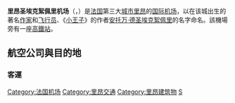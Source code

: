 {{Infobox Airport 
| airport_name = <center>里昂圣埃克絮佩里机场<br><small>{{lang|fr|Aéroport Lyon Saint-Exupéry}}</small></center>
| nativename   = 
| image        = LFLL logo.png
| image-width  = 250
| image2       = Lyon_Satolas_7411v.jpg
| image2-width = 250
| caption      = 
| IATA         = LYS
| ICAO         = LFLL
| type         = [[民用航空|民用]]
| owner        = 
| run by       =
| city         = 
| location     = [[科隆比耶-索尼约|科隆比耶-索尼约]]
| city-served  = [[法国|法国]][[里昂|里昂]]
| elevation-m  = 250
| elevation-f  = 821
| website      = [http://www.lyonaeroports.com lyonaeroports.com]
| latd  = 45 | latm  = 43 | lats  = 32 | latNS  = N
| longd = 05 | longm = 04 | longs = 52 | longEW = E
| coordinates_region = FR
| metric-elev  = 
| metric-rwy   = 
| r1-number    = 18R/36L
| r1-length-f  = 13,124
| r1-length-m  = 4,000
| r1-surface   = [[柏油|柏油]]
| r2-number    = 18L/36R
| r2-length-f  = 8,760
| r2-length-m  = 2,670
| r2-surface   = 柏油
| stat-year    = 2007
| stat1-header = 客運量
| stat1-data   = 7,320,952
| stat2-header = 貨運量（公噸）
| stat2-data   = 36,900
| footnotes    = 

}}

'''里昂圣埃克絮佩里机场'''（{{lang-fr|Aéroport Lyon Saint-Exupéry}}，{{Airport codes|LYS|LFLL}}）是[[法国|法国]]第三大[[城市|城市]][[里昂|里昂]]的[[国际机场|国际]][[机场|机场]]，以在该城出生的著名[[作家|作家]]和[[飞行员|飞行员]]、《[[小王子_(小说)|小王子]]》的作者[[安托万·德圣埃克絮佩里|安托万·德圣埃克絮佩里]]的名字命名。該機場旁有一座[[法國高速鐵路聖埃克絮佩里站|高鐵站]]。
==航空公司與目的地==
=== 客運 ===
{{Expand|time=2016-10-19T03:44:40+00:00}}
{{Airport-dest-list
|3rdcoltitle=航站楼
|{{flagicon|GRC}} [[愛琴海航空|愛琴海航空]]|[[雅典埃莱夫塞里奥斯·韦尼泽洛斯国际机场|雅典]]<br>'''季節性：'''[[伊拉克利翁尼科斯·卡赞察基斯国际机场|伊拉克利翁]]、{{link-en|卡拉馬塔國際機場|Kalamata International Airport|卡拉馬塔}}、[[罗得岛迪亚戈拉斯国际机场|羅得島]]|1
|{{flagicon|IRL}} [[愛爾蘭航空|愛爾蘭航空]]|[[都柏林机场|都柏林]]|1
|{{flagicon|IRL}} [[愛爾蘭航空|愛爾蘭航空]]|'''季節性包機：'''[[蓋威克機場|倫敦-格域]]|2
|{{flagicon|RUS}} [[俄羅斯航空|俄羅斯航空]]|[[谢列梅捷沃国际机场|莫斯科-謝列梅捷沃]]|2
|{{flagicon|FRA}} [[藍鷹航空|藍鷹航空]]|[[阿尔及尔胡阿里·布迈丁机场|阿爾及爾]]、{{link-en|君士坦丁國際機場|Mohamed Boudiaf International Airport|君士坦丁}}、[[达喀尔-约夫-利奥波德·塞达尔·桑戈尔国际机场|達卡]]、[[费尔南多·萨·卡内罗机场|波爾圖]]、{{link-en|瓦赫蘭機場|Oran Es Sénia Airport|瓦赫蘭}}、{{link-en|塞提夫機場|Ain Arnat Airport|塞提夫}}<br>'''季節性：'''{{link-en|貝賈亞機場|Soummam – Abane Ramdane Airport|貝賈亞}}|1
|{{flagicon|DZA}} [[阿爾及利亞航空|阿爾及利亞航空]]|[[阿尔及尔胡阿里·布迈丁机场|阿爾及爾]]、[[安纳巴机场|安纳巴]]、{{link-en|巴特納機場|Mostépha Ben Boulaid Airport|巴特納}}、{{link-en|貝賈亞機場|Soummam – Abane Ramdane Airport|貝賈亞}}、{{link-en|比斯克拉機場|Biskra Airport|比斯克拉}}、{{link-en|君士坦丁國際機場|Mohamed Boudiaf International Airport|君士坦丁}}、{{link-en|瓦赫蘭機場|Oran Es Sénia Airport|瓦赫蘭}}、{{link-en|塞提夫機場|Ain Arnat Airport|塞提夫}}、{{link-en|特萊姆森機場|Zenata – Messali El Hadj Airport|特萊姆森}}|1
|{{flagicon|MAR}} [[摩洛哥阿拉伯航空|摩洛哥阿拉伯航空]]|[[穆罕默德五世国际机场|卡薩布蘭卡]]|3
|{{flagicon|CAN}} [[加拿大航空|加拿大航空]]|[[蒙特利尔皮埃尔·埃利奥特·特鲁多国际机场|蒙特婁]]|2
|{{flagicon|FRA}} [[科西嘉航空|科西嘉航空]]|[[阿雅克肖拿破仑·波拿巴机场|阿雅克肖]]、{{link-en|巴斯提亞機場|Bastia – Poretta Airport|巴斯提亞}}<br>'''季節性：'''{{link-en|卡爾維機場|Calvi – Sainte-Catherine Airport|卡爾維}}、{{link-en|費加里機場|Figari–Sud Corse Airport|費加里}}|2
|{{flagicon|FRA}} [[法國航空|法國航空]]|[[巴黎夏尔·戴高乐机场|巴黎-戴高樂]]、[[巴黎-奥利机场|巴黎-奧利]]|2
|{{flagicon|MLT}} [[馬爾他航空|馬爾他航空]]|'''季節性：'''[[馬耳他國際機場|馬爾他]]|1
|{{flagicon|CAN}} [[加拿大越洋航空|加拿大越洋航空]]|'''季節性：'''[[蒙特利尔皮埃尔·埃利奥特·特鲁多国际机场|蒙特婁]]|2
|{{flagicon|FRA}} {{link-en|法國ASL航空|ASL Airlines France}}|'''季節性：'''[[汉堡机场|漢堡]]|2
|{{flagicon|Greece}} {{link-en|阿斯特拉航空|Astra Airlines}}|'''包机：'''[[克基拉岛扬尼斯·卡波迪斯特里亚斯国际机场|克基拉岛]]、[[伊拉克利翁尼科斯·卡赞察基斯国际机场|伊拉克利翁]]、{{link-en|扎金索斯州國際機場|Zakynthos International Airport|扎金索斯州}}|1
|{{flagicon|AUT}} [[奧地利航空|奧地利航空]]|[[維也納國際機場|維也納]]|2
|{{flagicon|ROM}} [[蓝色航空_(罗马尼亚)|藍色航空]]|[[布加勒斯特奥托佩尼-亨利·科安德国际机场|布加勒斯特]]|1
|{{flagicon|UK}} [[英國航空|英國航空]]|[[倫敦希斯路機場|倫敦-希斯路]]|1
|{{flagicon|BEL}} [[布魯塞爾航空|布魯塞爾航空]]|[[布鲁塞尔机场|布魯塞爾]]|2
|{{flagicon|FRA}} Chalair Aviation|{{link-en|利摩日機場|Limoges – Bellegarde Airport|利摩日}}|2
|{{flagicon|HRV}} [[克羅埃西亞航空|克羅埃西亞航空]]|'''季節性：'''{{link-en|史普利特機場|Split Airport|史普利特}}|1
|{{flagicon|UK}} [[易捷航空|易捷航空]]||3
|{{flagicon|ARE}} [[阿联酋航空|-{阿}-聯酋航空]]|[[迪拜国际机场|杜拜]]|2
|{{flagicon|DEU}} [[歐洲之翼航空|歐洲之翼航空]]|[[杜塞尔多夫机场|杜塞道夫]]|2
|{{flagicon|UK}} [[弗萊比航空|弗萊比航空]]|[[伯明翰机场|伯明罕]]、[[汉诺威-朗根哈根机场|漢諾威]]（2016年8月1日開辦）、[[曼彻斯特机场|曼徹斯特]]（2016年8月1日開辦）、[[南安普敦機場|南安普敦]]|1
|{{flagicon|DEU}} [[日耳曼尼亞航空|日耳曼尼亞航空]]|'''季節性包機：'''[[格域機場|倫敦-格域]]|1
|{{flagicon|FRA}} [[霍浦航空|霍浦航空]]||2
|{{flagicon|ESP}} [[西班牙國家航空|西班牙國家航空]]<br>由[[諾斯特姆航空|諾斯特姆航空]]營運|[[阿道弗·苏亚雷斯马德里-巴拉哈斯机场|馬德里]]<br>'''季節性：'''[[马略卡岛帕尔马机场|帕爾馬]]|1
|{{flagicon|ESP}} [[西班牙快運航空|西班牙快運航空]]|[[阿道弗·苏亚雷斯马德里-巴拉哈斯机场|馬德里]]<br>'''季節性：'''[[特内里费南部机场|特內里費]]|1
|{{flagicon|POL}} IGavion<br>由SkyTaxi營運|{{link-en|昂熱機場|Angers – Loire Airport|昂熱}}（2016年9月15日開辦）、{{link-en|夏托魯機場|Châteauroux-Centre "Marcel Dassault" Airport|夏托魯}}（2016年9月15日開辦）|TBA
|{{flagicon|UK}} [[捷特二航空|捷特二航空]]|'''季節性：'''[[曼彻斯特机场|曼徹斯特]]|2
|{{flagicon|BEL}} [[捷特飛航空|捷特飛航空]]||1
|{{flagicon|NLD}} [[荷蘭皇家航空|荷蘭皇家航空]]|[[阿姆斯特丹史基浦機場|阿姆斯特丹]]|2
|{{flagicon|NLD}} [[荷蘭皇家城市短途航空|荷蘭皇家城市短途航空]]|[[阿姆斯特丹史基浦機場|阿姆斯特丹]]|2
|{{flagicon|DEU}} [[漢莎航空|漢莎航空]]|[[法兰克福机场|法蘭克福]]、[[慕尼黑机场|慕尼黑]]|2
|{{flagicon|DEU}} [[漢莎區域航空|漢莎區域航空]]<br>由[[多洛米蒂航空|多洛米蒂航空]]營運|[[慕尼黑机场|慕尼黑]]|2
|{{flagicon|DEU}} [[漢莎區域航空|漢莎區域航空]]<br>由[[漢莎城際航空|漢莎城際航空]]營運|[[慕尼黑机场|慕尼黑]]|2
|{{flagicon|UK}} [[君主航空|君主航空]]|'''季節性：'''[[格域機場|倫敦-格域]]|2
|{{flagicon|MNE}} [[蒙特內哥羅航空|蒙特內哥羅航空]]|'''季節性：'''[[波德戈里察國際機場|波德戈里察]]|1
|{{flagicon|TUN}} {{link-en|尼韋爾航空|Nouvelair}}|'''季節性：'''[[突尼斯-迦太基国际机场|突尼斯城]]<br>'''包機：'''[[杰尔巴-杰尔吉斯国际机场|傑爾巴]]、[[莫纳斯提尔哈比卜·布尔吉巴国际机场|莫納斯提爾]]|1
|{{flagicon|TUR}} [[飛馬航空|飛馬航空]]|[[萨比哈·格克琴国际机场|伊斯坦堡-安納托利亞]]|1
|{{flagicon|MAR}} [[摩洛哥皇家航空|摩洛哥皇家航空]]|[[穆罕默德五世国际机场|卡薩布蘭卡]]、[[马拉喀什－迈纳拉国际机场|馬拉喀什]]|2
|{{flagicon|CHE}} [[瑞士國際航空|瑞士國際航空]]<br>由[[奧地利航空|奧地利航空]]營運|[[蘇黎世機場|蘇黎世]]|2
|{{flagicon|CHE}} [[瑞士國際航空|瑞士國際航空]]<br>由[[瑞士環球航空|瑞士環球航空]]營運|[[蘇黎世機場|蘇黎世]]|2
|{{flagicon|PRT}} [[TAP葡萄牙航空|TAP葡萄牙航空]]|[[里斯本波爾特拉機場|里斯本]]|1
|{{flagicon|PRT}} [[TAP葡萄牙航空|TAP葡萄牙航空]]<br>由{{link-en|葡萄牙快運航空|Portugália}}營運|[[里斯本波爾特拉機場|里斯本]]|1
|{{flagicon|DZA}} [[塔斯利航空|塔斯利航空]]|[[阿尔及尔胡阿里·布迈丁机场|阿爾及爾]]|1
|{{flagicon|FRA}} [[法國泛航航空|法國泛航航空]]|{{link-en|阿加迪尔機場|Agadir–Al Massira Airport|阿加迪尔}}、[[阿尔及尔胡阿里·布迈丁机场|阿尔及尔]]、[[马德拉机场|
丰沙尔]]、[[里斯本波尔特拉机场|里斯本]]、[[莫纳斯提尔哈比卜·布尔吉巴国际机场|莫纳斯提尔]]、[[费尔南多·萨·卡内罗机场|波尔图]]、[[本-古里安国际机场|特拉维夫]]、[[突尼斯-迦太基国际机场|突尼斯城]]<br>'''季節性：'''[[雅典埃莱夫塞里奥斯·韦尼泽洛斯国际机场|雅典]]、[[法鲁機場|法鲁]]、[[伊拉克利翁尼科斯·卡赞察基斯国际机场|伊拉克利翁]]、[[马拉喀什－迈纳拉国际机场|马拉喀什]]、{{link-en|乌季达機場|Angads Airport|乌季达}}、[[罗得岛迪亚戈拉斯国际机场|罗得市]]、[[塞维利亚機場|塞维利亚]]、[[巴伦西亚機場|巴伦西亚]]|3
|{{flagicon|TUN}} [[突尼斯航空|突尼斯航空]]|[[杰尔巴-杰尔吉斯国际机场|傑爾巴]]、[[莫纳斯提尔哈比卜·布尔吉巴国际机场|莫納斯提爾]]、[[突尼斯-迦太基国际机场|突尼斯城]]|1
|{{flagicon|TUR}} [[土耳其航空|土耳其航空]]|[[阿塔圖克國際機場|伊斯坦堡-阿塔圖克]]|1
|{{flagicon|FRA}} Twin Jet|[[斯图加特机场|斯圖加特]]|2
|{{flagicon|ESP}} [[伏林航空|伏林航空]]|[[巴塞罗那-埃尔普拉特机场|巴塞隆納]]、[[马拉加机场|马拉加]]、[[羅馬-菲烏米奇諾機場|羅馬-菲烏米奇諾]]<br>'''季節性：'''[[馬拉加機場|馬拉加]]、[[马略卡岛帕尔马机场|帕爾馬]]、{{link-en|塞維亞機場|Seville Airport|塞維亞}}|1
|{{flagicon|ISL}} [[沃奥航空|沃奥航空]]|'''季節性：'''[[凯夫拉维克国际机场|雷克雅維克]]|3
|{{flagicon|FRA}} [[法國特大航空|法國特大航空]]|[[羅蘭加洛斯機場|聖但尼]]<br>'''季節性：'''{{link-en|蓬塔卡納國際機場|Punta Cana International Airport|蓬塔卡納}}|1
}}

{{法国机场}}
[[Category:法国机场|Category:法国机场]]
[[Category:里昂交通|Category:里昂交通]]
[[Category:里昂建筑物|Category:里昂建筑物]]
[[Category:冠以人名的歐洲機場|S]]